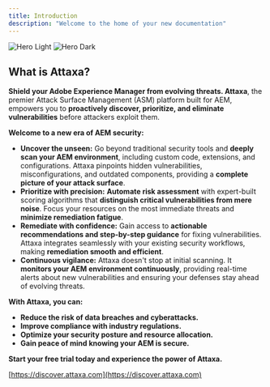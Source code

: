 ```yaml
---
title: Introduction
description: "Welcome to the home of your new documentation"
---
```


<img
  className="block dark:hidden"
  src="/images/feature-light-1500x500.png"
  alt="Hero Light"
/>
<img
  className="hidden dark:block"
  src="/images/feature-dark-1500x500.png"
  alt="Hero Dark"
/>

## What is Attaxa?


**Shield your Adobe Experience Manager from evolving threats. Attaxa**, the premier Attack Surface Management (ASM) platform built for AEM, empowers you to **proactively discover, prioritize, and eliminate vulnerabilities** before attackers exploit them.

**Welcome to a new era of AEM security:**

* **Uncover the unseen:** Go beyond traditional security tools and **deeply scan your AEM environment**, including custom code, extensions, and configurations. Attaxa pinpoints hidden vulnerabilities, misconfigurations, and outdated components, providing a **complete picture of your attack surface**.
* **Prioritize with precision:** **Automate risk assessment** with expert-built scoring algorithms that **distinguish critical vulnerabilities from mere noise**. Focus your resources on the most immediate threats and **minimize remediation fatigue**.
* **Remediate with confidence:** Gain access to **actionable recommendations and step-by-step guidance** for fixing vulnerabilities. Attaxa integrates seamlessly with your existing security workflows, making **remediation smooth and efficient**.
* **Continuous vigilance:** Attaxa doesn't stop at initial scanning. It **monitors your AEM environment continuously**, providing real-time alerts about new vulnerabilities and ensuring your defenses stay ahead of evolving threats.

**With Attaxa, you can:**

* **Reduce the risk of data breaches and cyberattacks.**
* **Improve compliance with industry regulations.**
* **Optimize your security posture and resource allocation.**
* **Gain peace of mind knowing your AEM is secure.**

**Start your free trial today and experience the power of Attaxa.** 

[https://discover.attaxa.com](https://discover.attaxa.com)
